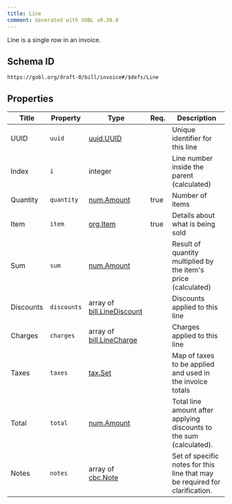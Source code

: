 ```yaml
---
title: Line
comment: Generated with GOBL v0.38.0
---
```


Line is a single row in an invoice.

## Schema ID

`https://gobl.org/draft-0/bill/invoice#/$defs/Line`

## Properties

| Title     | Property    | Type                                                      | Req. | Description                                                                 |
|-----------|-------------|-----------------------------------------------------------|------|-----------------------------------------------------------------------------|
| UUID      | `uuid`      | [uuid.UUID](/draft-0/uuid/uuid)                           |      | Unique identifier for this line                                             |
| Index     | `i`         | integer                                                   |      | Line number inside the parent (calculated)                                  |
| Quantity  | `quantity`  | [num.Amount](/draft-0/num/amount)                         | true | Number of items                                                             |
| Item      | `item`      | [org.Item](/draft-0/org/item)                             | true | Details about what is being sold                                            |
| Sum       | `sum`       | [num.Amount](/draft-0/num/amount)                         |      | Result of quantity multiplied by the item's price (calculated)              |
| Discounts | `discounts` | array of [bill.LineDiscount](/draft-0/bill/line_discount) |      | Discounts applied to this line                                              |
| Charges   | `charges`   | array of [bill.LineCharge](/draft-0/bill/line_charge)     |      | Charges applied to this line                                                |
| Taxes     | `taxes`     | [tax.Set](/draft-0/tax/set)                               |      | Map of taxes to be applied and used in the invoice totals                   |
| Total     | `total`     | [num.Amount](/draft-0/num/amount)                         |      | Total line amount after applying discounts to the sum (calculated).         |
| Notes     | `notes`     | array of [cbc.Note](/draft-0/cbc/note)                    |      | Set of specific notes for this line that may be required for clarification. |


